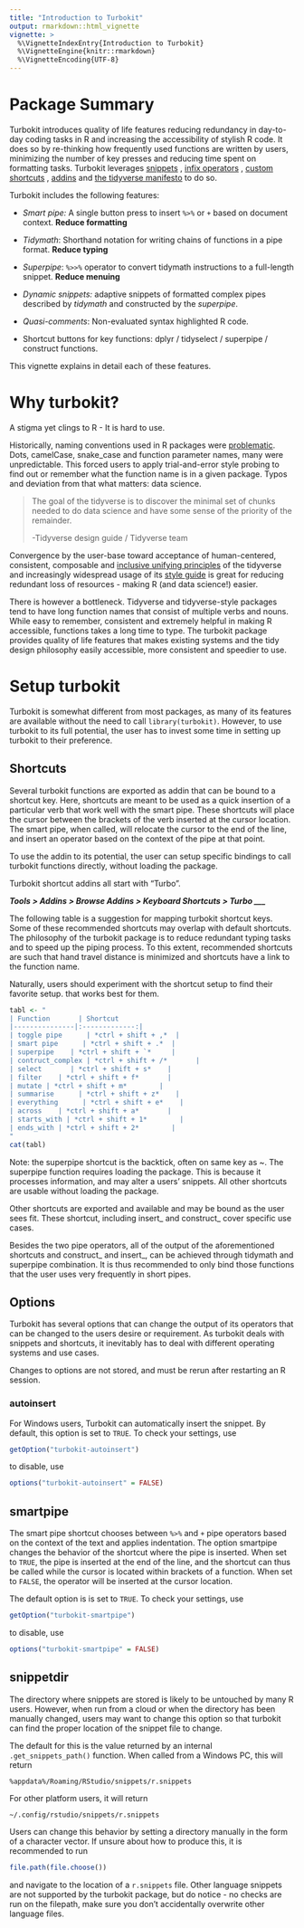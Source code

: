 ```yaml
---
title: "Introduction to Turbokit"
output: rmarkdown::html_vignette
vignette: >
  %\VignetteIndexEntry{Introduction to Turbokit}
  %\VignetteEngine{knitr::rmarkdown}
  %\VignetteEncoding{UTF-8}
---
```


# Package Summary

Turbokit introduces quality of life features reducing redundancy in day-to-day coding tasks in R and increasing the accessibility of stylish R code. It does so by re-thinking how frequently used functions are written by users, minimizing the number of key presses and reducing time spent on formatting tasks. Turbokit leverages [snippets](https://support.rstudio.com/hc/en-us/articles/204463668-Code-Snippets) , [infix operators](https://cran.r-project.org/doc/manuals/R-lang.html#Operators) , [custom shortcuts](https://support.rstudio.com/hc/en-us/articles/206382178-Customizing-Keyboard-Shortcuts) , [addins](https://rstudio.github.io/rstudioaddins/) and [the tidyverse manifesto](https://cran.r-project.org/web/packages/tidyverse/vignettes/manifesto.html) to do so.

Turbokit includes the following features:

-   *Smart pipe:* A single button press to insert `%>%` or `+` based on document context. **Reduce formatting**

-   *Tidymath*: Shorthand notation for writing chains of functions in a pipe format. **Reduce typing**

-   *Superpipe*: `%>>%` operator to convert tidymath instructions to a full-length snippet. **Reduce menuing**

-   *Dynamic snippets:* adaptive snippets of formatted complex pipes described by *tidymath* and constructed by the *superpipe*.

-   *Quasi-comments*: Non-evaluated syntax highlighted R code.

-   Shortcut buttons for key functions: dplyr / tidyselect / superpipe / construct functions.

This vignette explains in detail each of these features.

# Why turbokit?

A stigma yet clings to R - It is hard to use.

Historically, naming conventions used in R packages were [problematic](https://journal.r-project.org/archive/2012-2/RJournal_2012-2_Baaaath.pdf). Dots, camelCase, snake_case and function parameter names, many were unpredictable. This forced users to apply trial-and-error style probing to find out or remember what the function name is in a given package. Typos and deviation from that what matters: data science.

> The goal of the tidyverse is to discover the minimal set of chunks needed to do data science and have some sense of the priority of the remainder.
>
> -Tidyverse design guide / Tidyverse team

Convergence by the user-base toward acceptance of human-centered, consistent, composable and [inclusive unifying principles](https://design.tidyverse.org/index.html) of the tidyverse and increasingly widespread usage of its [style guide](https://style.tidyverse.org/) is great for reducing redundant loss of resources - making R (and data science!) easier.

There is however a bottleneck. Tidyverse and tidyverse-style packages tend to have long function names that consist of multiple verbs and nouns. While easy to remember, consistent and extremely helpful in making R accessible, functions takes a long time to type. The turbokit package provides quality of life features that makes existing systems and the tidy design philosophy easily accessible, more consistent and speedier to use.

# Setup turbokit

Turbokit is somewhat different from most packages, as many of its features are available without the need to call `library(turbokit)`. However, to use turbokit to its full potential, the user has to invest some time in setting up turbokit to their preference.

## Shortcuts

Several turbokit functions are exported as addin that can be bound to a shortcut key. Here, shortcuts are meant to be used as a quick insertion of a particular verb that work well with the smart pipe. These shortcuts will place the cursor between the brackets of the verb inserted at the cursor location. The smart pipe, when called, will relocate the cursor to the end of the line, and insert an operator based on the context of the pipe at that point.

To use the addin to its potential, the user can setup specific bindings to call turbokit functions directly, without loading the package.

Turbokit shortcut addins all start with "Turbo".

***Tools \> Addins \> Browse Addins \> Keyboard Shortcuts \> Turbo \_\_\_***

The following table is a suggestion for mapping turbokit shortcut keys. Some of these recommended shortcuts may overlap with default shortcuts. The philosophy of the turbokit package is to reduce redundant typing tasks and to speed up the piping process. To this extent, recommended shortcuts are such that hand travel distance is minimized and shortcuts have a link to the function name.

Naturally, users should experiment with the shortcut setup to find their favorite setup. that works best for them.

```r
tabl <- "
| Function       | Shortcut 
|---------------|:-------------:|
| toggle pipe      | *ctrl + shift + ,*  |
| smart pipe      | *ctrl + shift + .*  |
| superpipe    | *ctrl + shift + `*     |
| contruct_complex | *ctrl + shift + /*       |
| select       | *ctrl + shift + s*    |
| filter    | *ctrl + shift + f*       |
| mutate | *ctrl + shift + m*        |
| summarise      | *ctrl + shift + z*    |
| everything      | *ctrl + shift + e*    |
| across    | *ctrl + shift + a*       |
| starts_with | *ctrl + shift + 1*        |
| ends_with | *ctrl + shift + 2*        |
"
cat(tabl)
```

Note: the superpipe shortcut is the backtick, often on same key as \~. The superpipe function requires loading the package. This is because it processes information, and may alter a users' snippets. All other shortcuts are usable without loading the package.

Other shortcuts are exported and available and may be bound as the user sees fit. These shortcut, including insert\_ and construct\_ cover specific use cases.

Besides the two pipe operators, all of the output of the aforementioned shortcuts and construct\_ and insert\_, can be achieved through tidymath and superpipe combination. It is thus recommended to only bind those functions that the user uses very frequently in short pipes.

## Options

Turbokit has several options that can change the output of its operators that can be changed to the users desire or requirement. As turbokit deals with snippets and shortcuts, it inevitably has to deal with different operating systems and use cases.

Changes to options are not stored, and must be rerun after restarting an R session.

### autoinsert

For Windows users, Turbokit can automatically insert the snippet. By default, this option is set to `TRUE`. To check your settings, use

```r
getOption("turbokit-autoinsert")
```

to disable, use

```r
options("turbokit-autoinsert" = FALSE)
```

## smartpipe

The smart pipe shortcut chooses between `%>%` and `+` pipe operators based on the context of the text and applies indentation. The option smartpipe changes the behavior of the shortcut where the pipe is inserted. When set to `TRUE`, the pipe is inserted at the end of the line, and the shortcut can thus be called while the cursor is located within brackets of a function. When set to `FALSE`, the operator will be inserted at the cursor location.

The default option is is set to `TRUE`. To check your settings, use

```r
getOption("turbokit-smartpipe")
```

to disable, use

```r
options("turbokit-smartpipe" = FALSE)
```

## snippetdir

The directory where snippets are stored is likely to be untouched by many R users. However, when run from a cloud or when the directory has been manually changed, users may want to change this option so that turbokit can find the proper location of the snippet file to change.

The default for this is the value returned by an internal `.get_snippets_path()` function. When called from a Windows PC, this will return

    %appdata%/Roaming/RStudio/snippets/r.snippets

For other platform users, it will return

    ~/.config/rstudio/snippets/r.snippets

Users can change this behavior by setting a directory manually in the form of a character vector. If unsure about how to produce this, it is recommended to run

```r
file.path(file.choose())
```

and navigate to the location of a `r.snippets` file. Other language snippets are not supported by the turbokit package, but do notice - no checks are run on the filepath, make sure you don't accidentally overwrite other language files.
